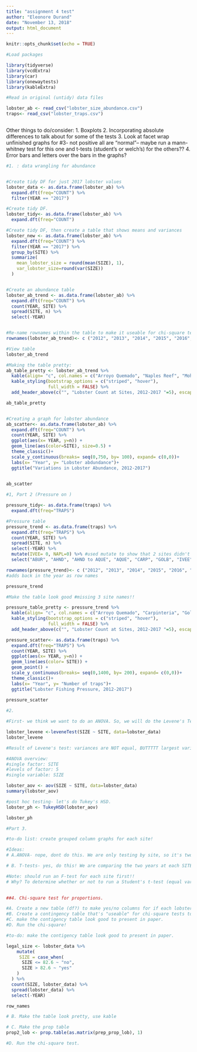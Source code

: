 ```yaml
---
title: "assignment 4 test"
author: "Eleonore Durand"
date: "November 13, 2018"
output: html_document
---
```


```r
knitr::opts_chunk$set(echo = TRUE)
```

```r

#Load packages

library(tidyverse)
library(vcdExtra)
library(car)
library(onewaytests)
library(kableExtra)

#Read in original (untidy) data files

lobster_ab <- read_csv("lobster_size_abundance.csv")
traps<- read_csv("lobster_traps.csv")



```

Other things to do/consider:
1. Boxplots
2. Incorporating absolute differences to talk about for some of the tests
3. Look at facet wrap unfinished graphs for #3- not positive all are "normal"-- maybe run a mann-whitney test for this one and t-tests (student's or welch's) for the others??
4. Error bars and letters over the bars in the graphs?

```r

#1. : data wrangling for abundance


#Create tidy DF for just 2017 lobster values
lobster_data <- as.data.frame(lobster_ab) %>% 
  expand.dft(freq="COUNT") %>% 
  filter(YEAR == "2017")

#Create tidy DF.
lobster_tidy<- as.data.frame(lobster_ab) %>% 
  expand.dft(freq="COUNT")  

#Create tidy DF, then create a table that shows means and variances 
lobster_new <- as.data.frame(lobster_ab) %>% 
  expand.dft(freq="COUNT") %>% 
  filter(YEAR == "2017") %>% 
  group_by(SITE) %>% 
  summarize(
    mean_lobster_size = round(mean(SIZE), 1),
    var_lobster_size=round(var(SIZE))
  )


#Create an abundance table
lobster_ab_trend <- as.data.frame(lobster_ab) %>% 
  expand.dft(freq="COUNT") %>% 
  count(YEAR, SITE) %>% 
  spread(SITE, n) %>% 
  select(-YEAR)


#Re-name rownames within the table to make it useable for chi-square tests, etc
rownames(lobster_ab_trend)<- c ("2012", "2013", "2014", "2015", "2016", "2017")

#View table
lobster_ab_trend

#Making the table pretty:
ab_table_pretty <- lobster_ab_trend %>% 
  kable(align= "c", col.names = c("Arroyo Quemado", "Naples Reef", "Mohawk Reef", "Isla Vista", "Carpinteria")) %>% 
  kable_styling(bootstrap_options = c("striped", "hover"),
                full_width = FALSE) %>% 
  add_header_above(c("", "Lobster Count at Sites, 2012-2017 "=5), escape= FALSE)

ab_table_pretty


#Creating a graph for lobster abundance
ab_scatter<- as.data.frame(lobster_ab) %>% 
  expand.dft(freq="COUNT") %>% 
  count(YEAR, SITE) %>% 
  ggplot(aes(x= YEAR, y=n)) +
  geom_line(aes(color=SITE), size=0.5) +
  theme_classic()+ 
  scale_y_continuous(breaks= seq(0,750, by= 100), expand= c(0,0))+
  labs(x= "Year", y= "Lobster abdundance")+
  ggtitle("Variations in Lobster Abundance, 2012-2017")
  

ab_scatter

#1, Part 2 (Pressure on )

pressure_tidy<- as.data.frame(traps) %>% 
  expand.dft(freq="TRAPS")

#Pressure table
pressure_trend <- as.data.frame(traps) %>% 
  expand.dft(freq="TRAPS") %>%
  count(YEAR, SITE) %>% 
  spread(SITE, n) %>% 
  select(-YEAR) %>% 
  mutate(IVEE= 0, NAPL=0) %>% #used mutate to show that 2 sites didn't have traps
  select("ABUR", "AHND", "AHND to AQUE", "AQUE", "CARP", "GOLB", "IVEE", "MOHK", "NAPL")

rownames(pressure_trend)<- c ("2012", "2013", "2014", "2015", "2016", "2017")
#adds back in the year as row names

pressure_trend

#Make the table look good #missing 3 site names!!

pressure_table_pretty <- pressure_trend %>% 
  kable(align= "c", col.names = c("Arroyo Quemado", "Carpinteria", "Goleta Beach", "Isla Vista", "Mohawk Reef", "Naples Reef")) %>% 
  kable_styling(bootstrap_options = c("striped", "hover"),
                full_width = FALSE) %>% 
  add_header_above(c("", "Lobster Count at Sites, 2012-2017 "=5), escape= FALSE)

pressure_scatter<- as.data.frame(traps) %>% 
  expand.dft(freq="TRAPS") %>% 
  count(YEAR, SITE) %>% 
  ggplot(aes(x= YEAR, y=n)) +
  geom_line(aes(color= SITE)) +
  geom_point() +
  scale_y_continuous(breaks= seq(0,1400, by= 200), expand= c(0,0))+
  theme_classic()+
  labs(x= "Year", y= "Number of traps")+
  ggtitle("Lobster Fishing Pressure, 2012-2017")
  
pressure_scatter


```

```r

#2. 

#First- we think we want to do an ANOVA. So, we will do the Levene's Test to test for equal variances.

lobster_levene <-leveneTest(SIZE ~ SITE, data=lobster_data)
lobster_levene

#Result of Levene's test: variances are NOT equal, BUTTTTT largest variance is less than 4times the smallest variance, so we can still do ANOVA. Yay!

#ANOVA overview:
#single factor: SITE
#levels of factor: 5
#single variable: SIZE

lobster_aov <- aov(SIZE ~ SITE, data=lobster_data)
summary(lobster_aov)

#post hoc testing- let's do Tukey's HSD.
lobster_ph <- TukeyHSD(lobster_aov)

lobster_ph

```

```r

#Part 3. 

#to-do list: create grouped column graphs for each site!

#Ideas: 
# A.ANOVA- nope, dont do this. We are only testing by site, so it's two groups exactly

# B. T-tests- yes, do this! We are comparing the two years at each SITE. Then, in the results/discussion, talk about the significant or not-signifcant differences between the MPA sites and the non-MPA sites.

#Note: should run an F-test for each site first!!
# Why? To determine whether or not to run a Student's t-test (equal variances) or a Welch's Two Sample (unequal variances). Remember, the default is Welch's unequal variances, but the Student's T-test is more powerful/robust.
 


```




```r

##4. Chi-square test for proportions.

#A. Create a new table (df?) to make yes/no columns for if each lobster is bigger or smaller than the minimum   
#B. Create a contingency table that's "useable" for chi-square tests to compare proportions.
#C. make the contigency table look good to present in paper.
#D. Run the chi-square!

#to-do: make the contigency table look good to present in paper.

legal_size <- lobster_data %>%
    mutate(
     SIZE = case_when(
      SIZE <= 82.6 ~ "no", 
      SIZE > 82.6 ~ "yes"
    )
  ) %>%
  count(SIZE, lobster_data) %>%
  spread(lobster_data) %>%
  select(-YEAR) 

row_names

# B. Make the table look pretty, use kable

# C. Make the prop table
prop2_lob <- prop.table(as.matrix(prep_prop_lob), 1)

#D. Run the chi-square test.



 
```

